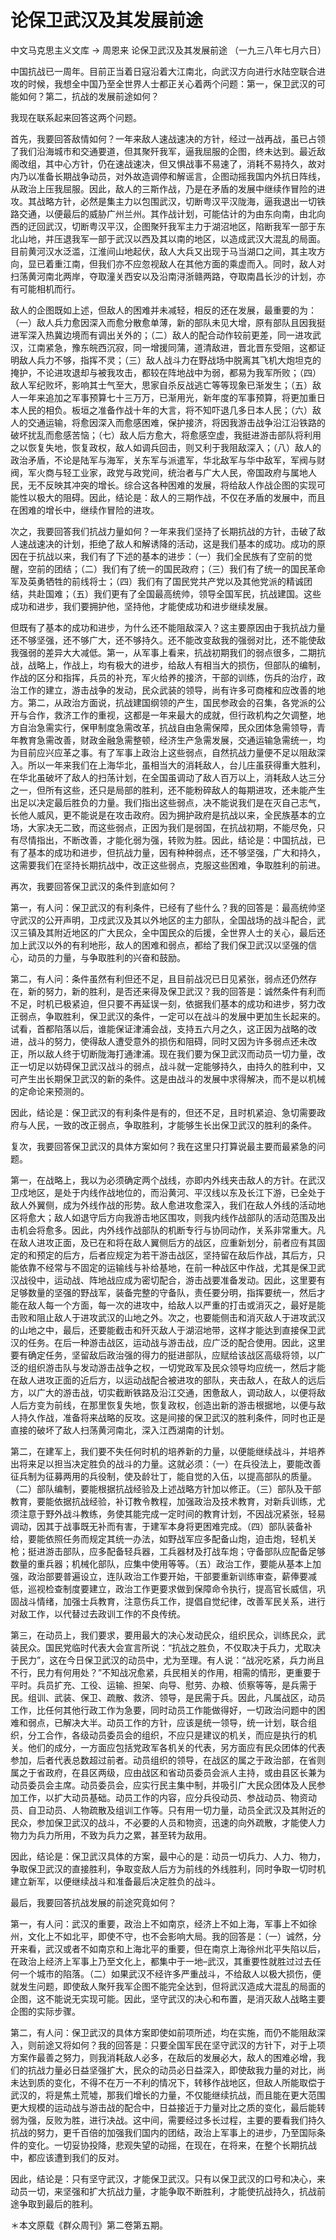 # 论保卫武汉及其发展前途

中文马克思主义文库 -> 周恩来
论保卫武汉及其发展前途
（一九三八年七月六日）

中国抗战已一周年。目前正当着日寇沿着大江南北，向武汉方向进行水陆空联合进攻的时候，我想全中国乃至全世界人士都正关心着两个问题：第一，保卫武汉的可能如何？第二，抗战的发展前途如何？

我现在联系起来回答这两个问题。

首先，我要回答敌情如何？一年来敌人速战速决的方针，经过一战再战，虽已占领了我们沿海城市和交通要道，但其聚歼我军，逼我屈服的企图，终未达到。最近敌阁改组，其中心方针，仍在速战速决，但又惧战事不易速了，消耗不易持久，故对内乃以准备长期战争动员，对外故造调停和解谣言，企图动摇我国内外抗日阵线，从政治上压我屈服。因此，敌人的三斯作战，乃是在矛盾的发展中继续作冒险的进攻。其战略方针，必然是集主力以包围武汉，切断粤汉平汉陇海，逼我退出一切铁路交通，以便最后的威胁广州兰州。其作战计划，可能估计的为由东向南，由北向西的迂回武汉，切断粤汉平汉，企图聚歼我军主力于湖沼地区，陷断我军一部于东北山地，并压退我军一部于武汉以西及其以南的地区，以造成武汉大混乱的局面。目前黄河汉水泛滥，江淮间山地起伏，敌人大兵又出现于马当湖口之间，其主攻方向，显已着重江南，但我们亦不应忽视敌人在其他方面的乘虚而入。同时，敌人对扫荡黄河南北两岸，夺取潼关西安以及沿南浔浙赣两路，夺取南昌长沙的计划，亦有可能相机而行。

敌人的企图既如上述，但敌人的困难并未减轻，相反的还在发展，最重要的为：（一）敌人兵力愈因深入而愈分散愈单薄，新的部队未见大增，原有部队且因我挺进军深入热冀边境而有调出关外的；（二）敌人的配合动作较前更差，同一进攻武汉，江南紧急，豫东皖西沉寂，同一增援同蒲，道清敌进，晋北晋东受阻，这都证明敌人兵力不够，指挥不灵；（三）敌人战斗力在野战场中脱离其飞机大炮坦克的掩护，不论进攻退却与被我攻击，都较在阵地战中为弱，都易为我军所败；（四）敌人军纪败坏，影响其士气至大，思家自杀反战逃亡等等现象已渐发生；（五）敌人一年来追加之军事预算七十三万万，已渐用光，新年度的军事预算，将更加重日本人民的相负。板垣之准备作战十年的大言，将不知吓退几多日本人民；（六）敌人的交通运输，将愈因深入而愈感困难，保护接济，将因我游击战争沿江沿铁路的破坏扰乱而愈感苦恼；（七）敌人后方愈大，将愈感空虚，我挺进游击部队将利用之以恢复失地，恢复政权，敌人如调兵回击，则又利于我阻敌深入；（八）敌人的政治矛盾，不论是陆军与海军，关东军与派遣军，华北敌军与华中敌军，军阀与财阀，军火商与轻工业家，政党与政党间，统治者与广大人民，帝国政府与属地人民，无不反映其冲突的增长。综合这各种困难的发展，将给敌人作战企图的实现可能性以极大的阻碍。因此，结论是：敌人的三期作战，不仅在矛盾的发展中，而且在困难的增长中，继续作冒险的进攻。

次之，我要回答我们抗战力量如何？一年来我们坚持了长期抗战的方针，击破了敌人速战速决的计划，拒绝了敌人和解诱降的活动，这是我们基本的成功。成功的原因在于抗战以来，我们有了下述的基本的进步：（一）我们全民族有了空前的觉醒，空前的团结；（二）我们有了统一的国民政府；（三）我们有了统一的国民革命军及英勇牺牲的前线将士；（四）我们有了国民党共产党以及其他党派的精诚团结，共赴国难；（五）我们更有了全国最高统帅，领导全国军民，抗战建国。这些成功和进步，我们要拥护他，坚持他，才能使成功和进步继续发展。

但既有了基本的成功和进步，为什么还不能阻敌深入？这主要原因由于我抗战力量还不够坚强，还不够广大，还不够持久。还不能改变敌我的强弱对比，还不能使敌我强弱的差异大大减低。第一，从军事上看来，抗战初期我们的弱点很多，二期抗战，战略上，作战上，均有极大的进步，给敌人有相当大的损伤，但部队的编制，作战的区分和指挥，兵员的补充，军火给养的接济，干部的训练，伤兵的治疗，政治工作的建立，游击战争的发动，民众武装的领导，尚有许多可商榷和应改善的地方。第二，从政治方面说，抗战建国纲领的产生，国民参政会的召集，各党派的公开与合作，救济工作的重视，这都是一年来最大的成就，但行政机构之欠调整，地方自治急需实行，保甲制度急需改革，抗战自由急需保障，民众团体急需领导，青年教育急需改善，财政金融急需整顿，经济生产急需发展，交通运输急需统一，均为目前应兴应革之事。有了军事上政治上这些弱点，自然抗战力量便不足以阻敌深入。所以一年来我们在上海华北，虽相当大的消耗敌人，台儿庄虽获得重大胜利，在华北虽破坏了敌人的扫荡计划，在全国虽调动了敌人百万以上，消耗敌人达三分之一，但所有这些，还只是局部的胜利，还不能粉碎敌人的每期进攻，还未能产生出足以决定最后胜负的力量。我们指出这些弱点，决不能说我们是在灭自己志气，长他人威风，更不能说是在攻击政府。因为拥护政府是抗战以来，全民族基本的立场，大家决无二致，而这些弱点，正因为我们是弱国，在抗战初期，不能尽免，只有尽情指出，不断改善，才能化弱为强，转败为胜。因此，结论是：中国抗战，已有了基本的成功和进步，但抗战力量，因有种种弱点，还不够坚强，广大和持久，这需要我们在坚持长期抗战中，改正这些弱点，克服这些困难，争取胜利的前进。

再次，我要回答保卫武汉的条件到底如何？

第一，有人问：保卫武汉的有利条件，已经有了些什么？我的回答是：最高统帅坚守武汉的公开声明，卫戍武汉及其以外地区的主力部队，全国战场的战斗配合，武汉三镇及其附近地区的广大民众，全中国民众的后援，全世界人士的关心，最后还加上武汉以外的有利地形，敌人的困难和弱点，都给了我们保卫武汉以坚强的信心，动员的力量，与争取胜利的兴奋和鼓励。

第二，有人问：条件虽然有利但还不足，且目前战况已日见紧张，弱点还仍然存在，新的努力，新的胜利，是否还来得及保卫武汉？我的回答是：诚然条件有利而不足，时机已极紧迫，但只要不再延误一刻，依据我们基本的成功和进步，努力改正弱点，争取胜利，保卫武汉的条件，一定可以在战斗的发展中更加生长起来的。试看，首都陷落以后，谁能保证津浦会战，支持五六月之久，这正因为战略的改进，战斗的努力，使得敌人遭受意外的损伤和阻碍，同时又因为许多弱点还未改正，所以敌人终于切断陇海打通津浦。现在我们要为保卫武汉而动员一切力量，改正一切足以妨碍保卫武汉战斗的弱点，战斗就一定能够持久，由持久的胜利中，又可产生出长期保卫武汉的新的条件。这是由战斗的发展中求得解决，而不是以机械的定命论来预测的。

因此，结论是：保卫武汉的有利条件是有的，但还不足，且时机紧迫、急切需要政府与人民，一致的改正弱点，争取胜利，才能够生长出保卫武汉的胜利的条件。

复次，我要回答保卫武汉的具体方案如何？我在这里只打算说最主要而最紧急的问题。

第一，在战略上，我以为必须确定两个战线，亦即内外线夹击敌人的方针。在武汉卫戍地区，是处于内线作战地位的，而沿黄河、平汉线以东及长江下游，已全处于敌人外翼侧，成为外线作战的形势。敌人愈进攻愈深入，我们在敌人外线的活动地区将愈大；敌人如退守后方向我游击地区围攻，则我内线作战部队的活动范围及出击机会将愈多。因此，内外线作战部队的机断专行与协同动作，关系非常重大。凡在敌人进攻正面，及已在和将在敌人翼侧后方的战区，应重新划分，前者应有其固定的和预定的后方，后者应规定为若干游击战区，坚持留在敌后作战，其后方，只能依靠不经常与不固定的运输线与补给基地，在前一种战区中作战，尤其是保卫武汉战役中，运动战、阵地战应成为密切配合，游击战要准备发动。因此，这里要有足够数量的坚强的野战军，装备完整的守备队，责任要分明，指挥要统一，然后才能在敌人每一个方面，每一次的进攻中，给敌人以严重的打击或消灭之，最好是能击败和阻止敌人于进攻武汉的山地之外。次之，也要能侧击和消灭敌人于进攻武汉的山地之中，最后，还要能截击和歼灭敌人于湖沼地带，这样才能达到直接保卫武汉的任务。在后一种游击战区，运动战与游击战，应广泛的配合使用。因此，这里要有确定任务，坚留敌后政治强的得力的挺进部队，应赋给该战区高级将领，以广泛的组织游击队与发动游击战争之权，一切党政军及民众领导均应统一，然后才能在敌人进攻正面的近后方，以运动战配合被进攻的部队，夹击敌人，在敌人的远后方，以广大的游击战，切实截断铁路及沿江交通，困惫敌人，调动敌人，以便将敌人后方变为前线，在那里恢复失地，恢复政权，创造出新的游击根据地，以便与敌人持久作战，准备将来战略的反攻。这是间接的保卫武汉的胜利条件，同时也正是直接的破坏了敌人扫荡黄河南北，深入江西湖南的计划。

第二，在建军上，我们要不失任何时机的培养新的力量，以便能继续战斗，并培养出将来足以担当决定胜负的战斗的力量。这就必须：（一）在兵役法上，要能改善征兵制为征募两用的兵役制，使及龄壮丁，能自觉的入伍，以提高部队的质量。（二）部队编制，要能根据抗战经验及上述战略方针加以修正。（三）部队及干部教育，要能依据抗战经验，补订教令教程，加强政治及技术教育，对新兵训练，尤须注意于野外战斗教练，务使其能完成一定时间的教育计划，不因战况紧张，轻易调动，因其于战事既无补而有害，于建军本身将更困难完成。（四）部队装备补给，要能依照任务而规定其统一办法，如野战军应多配备山炮，迫击炮，轻机关枪；挺进游击部队，应多配备轻兵器，工兵器材及打战车炮；守备部队应配备足够数量的重兵器；机械化部队，应集中使用等等。（五）政治工作，要能从基本上加强，政治部要普遍设立，连队政治工作要开始，干部要重新训练审查，薪俸要减低，巡视检查制度要建立，政治工作更要求做到保障命令执行，提高官长威信，巩固战斗情绪，加强士兵教育，注意伤兵工作，提倡自觉纪律，改善军民关系，进行对敌工作，以代替过去政训工作的不良传统。

第三，在动员上，我们要求，要用最大的决心发动民众，组织民众，训练民众，武装民众。国民党临时代表大会宣言所说："抗战之胜负，不仅取决于兵力，尤取决于民力"，这在今日保卫武汉的动员中，尤为至理。有人说："战况吃紧，兵力尚且不行，民力有何用处？"不知战况愈紧，兵民相关的作用，相需的情形，更重要于平时。兵员扩充、工役、运输、担架、向导、慰劳、办粮、侦察等等，是兵需于民。组训、武装、保卫、疏散、救济、领导，是民需于兵。因此，凡属战区，动员工作，比任何其他行政工作为急要，同时动员工作能做得好，一切政治问题中的困难和弱点，已解决大半。动员工作的方针，应该是统一领导，统一计划，联合组织，分工合作，各级动员委员会的组织，不应只是建议的机关，而应是执行的机关。他们的成分，一方面应包括党政军各机关的代表，另方面应有民众团体的代表参加，后者代表总数超过前者。动员组织的领导，在战区的属之于政治部，在省则属之于省政府，在县区两级，应由战区和省动员委员会派人主持，或由县区长兼为动员委员会主席。动员委员会，应实行民主集中制，并吸引广大民众团体及人民参加工作，以扩大动员基础。动员工作的内容，应分兵役动员、参战动员、物资动员、自卫动员、人物疏散及组训工作等。只有用一切力量，动员全武汉及其附近的民众，参加保卫武汉的战斗，不必要的人员和物资，迅速的向外疏散，才能使人力物力为兵力所用，不致为兵力之累，甚至转为敌用。

因此，结论是：保卫武汉具体的方案，最中心的是：动员一切兵力、人力、物力，争取保卫武汉的直接胜利，争取变敌人后方为前线的外线胜利，同时争取一切时机建立新军，以便继续战斗和准备最后决定胜负的战斗。

最后，我要回答抗战发展的前途究竟如何？

第一，有人问：武汉的重要，政治上不如南京，经济上不如上海，军事上不如徐州，文化上不如北平，即使不守，也不会影响大局。我的回答是：（一）诚然，分开来看，武汉或者不如南京和上海北平的重要，但在南京上海徐州北平失陷以后，在政治上经济上军事上乃至文化上，都集中于一地--武汉，其重要性就胜过过去任何一个城市的陷落。（二）如果武汉不经许多严重战斗，不给敌人以极大损伤，便就发生问题，即使敌人聚歼我军企图不能完全达到，但将武汉造成大混乱的局面的企图，这不能说无实现可能。因此，坚守武汉的决心和布置，是消灭敌人战略主要企图的实际步骤。

第二，有人问：保卫武汉的具体方案即使如前项所述，均在实施，而仍不能阻敌深入，则前途又将如何？我的回答是：只要全国军民在坚守武汉的方针下，对于上项方案作最善之努力，则我消耗敌人必多，在敌后的发展必大，敌人的困难必增，我们的抗战力量必日益坚强扩大，民众的动员必日益深入，即使敌我力量的对比，尚未达到质的变化，不得不在万一不利的情况下，转移作战地区，但敌人所能取偿于武汉的，将是焦土荒墟，那我们增长的力量，不仅能继续抗战，而且能在更大范围更大规模的运动战与游击战的配合中，日益接近于力量对比之质的变化，最后能转弱为强，反败为胜，进行决战。这中间，需要经过多长过程，主要的要看我们持久抗战的努力，更千百倍的加强我们国内的团结，政治上军事上的进步，乃至国际条件的变化。一切妥协投降，悲观失望的动摇，在现在，在将来，在整个长期抗战中，都应该遭到我们的反对。

因此，结论是：只有坚守武汉，才能保卫武汉。只有以保卫武汉的口号和决心，来动员一切，来坚强和扩大抗战力量，才能争取不断胜利，才能使抗战持久，抗战前途争取到最后的胜利。

＊本文原载《群众周刊》第二卷第五期。


